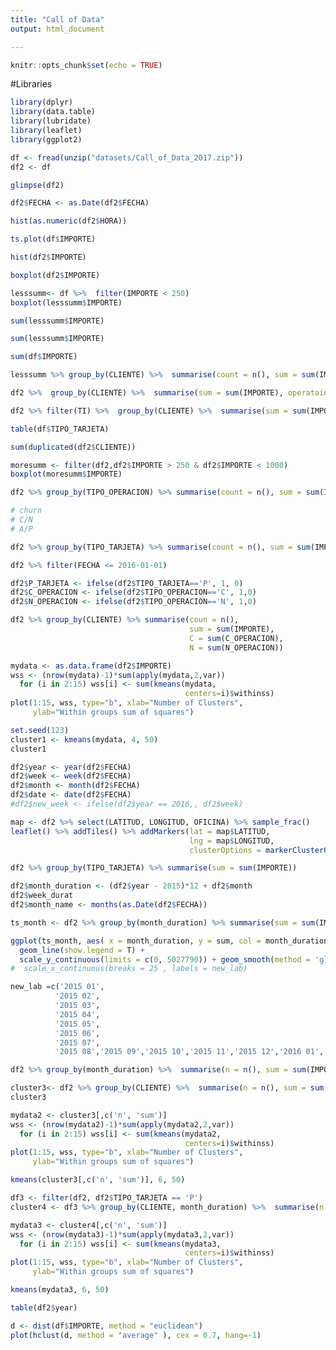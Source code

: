 ```yaml
---
title: "Call of Data"
output: html_document

---
```


```r
knitr::opts_chunk$set(echo = TRUE)
```

#Libraries
```r
library(dplyr)
library(data.table)
library(lubridate)
library(leaflet)
library(ggplot2)
```


```r
df <- fread(unzip("datasets/Call_of_Data_2017.zip"))
df2 <- df
```


```r
glimpse(df2)
```

```r
df2$FECHA <- as.Date(df2$FECHA)
```

```r
hist(as.numeric(df2$HORA))
```

```r
ts.plot(df$IMPORTE)
```

```r
hist(df2$IMPORTE)
```

```r
boxplot(df2$IMPORTE)
```

```r
lesssumm<- df %>%  filter(IMPORTE < 250)
boxplot(lesssumm$IMPORTE)
```


```r
sum(lesssumm$IMPORTE)
```

```r
sum(lesssumm$IMPORTE)
```

```r
sum(df$IMPORTE)
```

```r
lesssumm %>% group_by(CLIENTE) %>%  summarise(count = n(), sum = sum(IMPORTE))
```
#######################################################################################################################################

```r
df2 %>%  group_by(CLIENTE) %>%  summarise(sum = sum(IMPORTE), operataions = n())
```


```r
df2 %>% filter(TI) %>%  group_by(CLIENTE) %>%  summarise(sum = sum(IMPORTE), operataions = n()) 
```

```r
table(df$TIPO_TARJETA)
```


```r
sum(duplicated(df2$CLIENTE))
```

```r
moresumm <- filter(df2,df2$IMPORTE > 250 & df2$IMPORTE < 1000)
boxplot(moresumm$IMPORTE)
```

```r
df2 %>% group_by(TIPO_OPERACION) %>% summarise(count = n(), sum = sum(IMPORTE))
```


```r
# churn 
# C/N
# A/P
```

```r
df2 %>% group_by(TIPO_TARJETA) %>% summarise(count = n(), sum = sum(IMPORTE))
```

```r
df2 %>% filter(FECHA <= 2016-01-01)
```

```r
df2$P_TARJETA <- ifelse(df2$TIPO_TARJETA=='P', 1, 0)
df2$C_OPERACION <- ifelse(df2$TIPO_OPERACION=='C', 1,0)
df2$N_OPERACION <- ifelse(df2$TIPO_OPERACION=='N', 1,0)
```


```r
df2 %>% group_by(CLIENTE) %>% summarise(coun = n(), 
                                        sum = sum(IMPORTE), 
                                        C = sum(C_OPERACION),
                                        N = sum(N_OPERACION))
```


```r
mydata <- as.data.frame(df2$IMPORTE)
wss <- (nrow(mydata)-1)*sum(apply(mydata,2,var))
  for (i in 2:15) wss[i] <- sum(kmeans(mydata,
                                       centers=i)$withinss)
plot(1:15, wss, type="b", xlab="Number of Clusters",
     ylab="Within groups sum of squares")
```

```r
set.seed(123)
cluster1 <- kmeans(mydata, 4, 50)
cluster1
```

```r
df2$year <- year(df2$FECHA)
df2$week <- week(df2$FECHA)
df2$month <- month(df2$FECHA)
df2$date <- date(df2$FECHA)
#df2$new_week <- ifelse(df2$year == 2016,, df2$week)
```

```r
map <- df2 %>% select(LATITUD, LONGITUD, OFICINA) %>% sample_frac()
leaflet() %>% addTiles() %>% addMarkers(lat = map$LATITUD,
                                        lng = map$LONGITUD,
                                        clusterOptions = markerClusterOptions())
```


```r
df2 %>% group_by(TIPO_TARJETA) %>% summarise(sum = sum(IMPORTE))
```

```r
df2$month_duration <- (df2$year - 2015)*12 + df2$month
df2$week_durat
df2$month_name <- months(as.Date(df2$FECHA))
```

```r
ts_month <- df2 %>% group_by(month_duration) %>% summarise(sum = sum(IMPORTE), coun = n())

```


```r
ggplot(ts_month, aes( x = month_duration, y = sum, col = month_duration)) + 
  geom_line(show.legend = T) + 
  scale_y_continuous(limits = c(0, 5027790)) + geom_smooth(method = 'glm')#+ 
#  scale_x_continuous(breaks = 25 , labels = new_lab)
```

```r
new_lab =c('2015 01',
          '2015 02',
          '2015 03',
          '2015 04',
          '2015 05',
          '2015 06',
          '2015 07',
          '2015 08','2015 09','2015 10','2015 11','2015 12','2016 01','2016 02','2016 03','2016 04','2016 05','2016 06','2016 07','2016 08','2016 09','2016 10','2016 11','2016 12', 'x')
```


```r
df2 %>% group_by(month_duration) %>%  summarise(n = n(), sum = sum(IMPORTE))
```

```r
cluster3<- df2 %>% group_by(CLIENTE) %>%  summarise(n = n(), sum = sum(IMPORTE))
cluster3
```

```r
mydata2 <- cluster3[,c('n', 'sum')]
wss <- (nrow(mydata2)-1)*sum(apply(mydata2,2,var))
  for (i in 2:15) wss[i] <- sum(kmeans(mydata2,
                                       centers=i)$withinss)
plot(1:15, wss, type="b", xlab="Number of Clusters",
     ylab="Within groups sum of squares")
```


```r
kmeans(cluster3[,c('n', 'sum')], 6, 50)
```

```r
df3 <- filter(df2, df2$TIPO_TARJETA == 'P')
cluster4 <- df3 %>% group_by(CLIENTE, month_duration) %>%  summarise(n = n(), sum = sum(IMPORTE))
```

```r
mydata3 <- cluster4[,c('n', 'sum')]
wss <- (nrow(mydata3)-1)*sum(apply(mydata3,2,var))
  for (i in 2:15) wss[i] <- sum(kmeans(mydata3,
                                       centers=i)$withinss)
plot(1:15, wss, type="b", xlab="Number of Clusters",
     ylab="Within groups sum of squares")
```

```r
kmeans(mydata3, 6, 50)
```

```r
table(df2$year)
```

```r
d <- dist(df$IMPORTE, method = "euclidean")
plot(hclust(d, method = "average" ), cex = 0.7, hang=-1)
```

